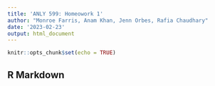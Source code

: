 ```yaml
---
title: 'ANLY 599: Homeowork 1'
author: "Monroe Farris, Anam Khan, Jenn Orbes, Rafia Chaudhary"
date: '2023-02-23'
output: html_document
---
```


```r
knitr::opts_chunk$set(echo = TRUE)
```

## R Markdown

